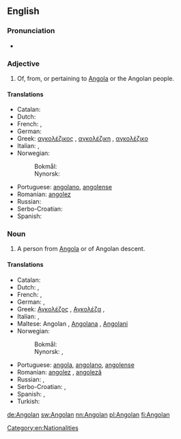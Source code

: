 ==English==

===Pronunciation===
* {{IPA|/æŋˈgoʊlən/|lang=en}}

===Adjective===
{{en-adj|-}}

# Of, from, or pertaining to [[Angola]] or the Angolan people.

====Translations====
{{trans-top|of, from or pertaining to Angola or its people}}
* Catalan: {{t-|ca|angolès}}
* Dutch: {{t+|nl|Angolees}}
* French: {{t+|fr|angolais|m}}, {{t+|fr|angolaise|f}}
* German: {{t+|de|angolanisch}}
* Greek: [[αγκολέζικος]] {{m}}, [[αγκολέζικη]] {{f}},  [[αγκολέζικο]] {{n}}
* Italian: {{t+|it|angolano|m}}, {{t-|it|angolana|f}}
* Norwegian:
*: Bokmål: {{t-|nb|angolansk}}
*: Nynorsk: {{t+|nn|angolansk}}
{{trans-mid}}
* Portuguese: [[angolano]], [[angolense]]
* Romanian: [[angolez]]
* Russian: {{t+|ru|ангольский}}
* Serbo-Croatian: {{t-|sh|angolski|alt=àngolskī}}
* Spanish: {{t+|es|angoleño}}
{{trans-bottom}}

===Noun===
{{en-noun}}

# A person from [[Angola]] or of Angolan descent.

====Translations====
{{trans-top|person from Angola or of Angolan descent}}
* Catalan: {{t-|ca|angolès|m}}
* Dutch: {{t+|nl|Angolees|m}}, {{t+|nl|Angolese|f}}
* French: {{t+|fr|Angolais|m}}, {{t+|fr|Angolaise|f}}
* German: {{t+|de|Angolaner|m}}, {{t+|de|Angolanerin|f}}
* Greek: [[Αγκολέζος]] {{m}}, [[Αγκολέζα]] {{f}},
* Italian: {{t+|it|angolano|m}}, {{t-|it|angolana|f}}
* Maltese: Angolan {{m}}, [[Angolana]] {{f}}, [[Angolani]] {{pl}}
* Norwegian:
*: Bokmål: {{t+|nb|angolaner|m}}
*: Nynorsk: {{t+|nn|angolan|m}}, {{t+|nn|angolanar|m}}
{{trans-mid}}
* Portuguese: [[angola]], [[angolano]], [[angolense]]
* Romanian: [[angolez]] {{m}}, [[angoleză]] {{f}}
* Russian: {{t|ru|анголец|tr=angólec|m}}, {{t|ru|анголка|tr=angólлa|f}}
* Serbo-Croatian: {{t-|sh|Angolac|m|alt=Angólac}}, {{t-|sh|Angolka|f|alt=Àngōlka}}
* Spanish: {{t+|es|angoleño|m}}, {{t-|es|angoleña|f}}
* Turkish: {{t+|tr|Angolalı}}
{{trans-bottom}}

[[Category:en:Nationalities]]

[[de:Angolan]]
[[sw:Angolan]]
[[nn:Angolan]]
[[pl:Angolan]]
[[fi:Angolan]]